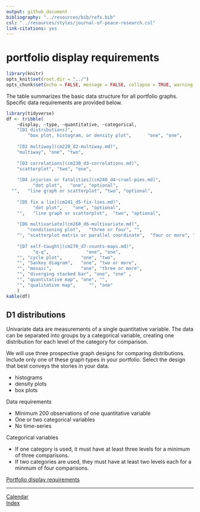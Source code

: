 ```yaml
---
output: github_document
bibliography: "../resources/bib/refs.bib" 
csl: "../resources/styles/journal-of-peace-research.csl"
link-citations: yes
---
```


# portfolio display requirements

```r
library(knitr)
opts_knit$set(root.dir = "../")
opts_chunk$set(echo = FALSE, message = FALSE, collapse = TRUE, warning = FALSE)
```

The table summarizes the basic data structure for all portfolio graphs.    
Specific data requirements are provided below.     

<!-- Quantitative variables are typically continuous. If you encounter a quantitative variable (other than time) that is discrete rather than continuous, please consult with me on its suitability for your graph.   -->

```r
library(tidyverse)
df <- tribble(
	~display, ~type, ~quantitative, ~categorical, 
	"[D1 distributions]", 
	    "box plot, histogram, or density plot",      "one", "one", 
	
	"[D2 multiway](cm220_d2-multiway.md)", 
	"multiway", "one", "two", 
	
	"[D3 correlations](cm230_d3-correlations.md)", 
	"scatterplot", "two", "one", 
	
	"[D4 injuries or fatalities](cm240_d4-cruel-pies.md)", 
	      "dot plot",   "one", "optional", 
  "",   "line graph or scatterplot", "two", "optional",
	
	"[D5 fix a lie](cm241_d5-fix-lies.md)", 
	      "dot plot",    "one", "optional", 
	"",   "line graph or scatterplot",  "two", "optional",
	
	"[D6 multivariate](cm260_d6-multivariate.md)", 
	    "conditioning plot",   "three or four", "", 
	"", "scatterplot matrix or parallel coordinate",  "four or more", "", 
	
	"[D7 self-taught](cm270_d7-counts-maps.md)",
		  "q-q",              "one", "one", 
	"", "cycle plot",       "one", "two", 
	"", "Sankey diagram",   "one", "two or more",
	"", "mosaic",           "one", "three or more", 
	"", "diverging stacked bar", "one", "one" , 
	"", "quantitative map", "one", "", 
	"", "qualitative map",     "", "one"
	)
kable(df)
```






## D1 distributions 

Univariate data are measurements of a single quantitative variable. The data can be separated into groups by a categorical variable, creating one distribution for each level of the category for comparison. 

We will use three prospective graph designs for comparing distributions. Include only one of these graph types in your portfolio. Select the design that best conveys the stories in your data. 

- histograms 
- density plots 
- box plots 

Data requirements

- Minimum 200 observations of one quantitative variable  
- One or two categorical variables  
- No time-series 

Categorical variables 

- If one category is used, it must have at least three levels for a minimum of three comparisons.  
- If two categories are used, they must have at least two levels each for a minmum of four comparisons. 

[Portfolio display requirements]




---  
[Calendar](../README.md#calendar)    
[Index](../README.md#index) 

